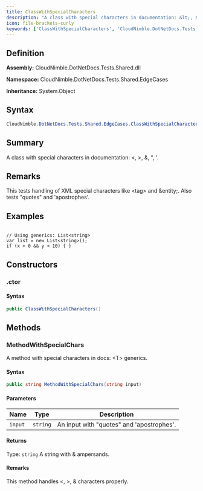 ```yaml
---
title: ClassWithSpecialCharacters
description: "A class with special characters in documentation: &lt;, &gt;, &amp;, ', '."
icon: file-brackets-curly
keywords: ['ClassWithSpecialCharacters', 'CloudNimble.DotNetDocs.Tests.Shared.EdgeCases.ClassWithSpecialCharacters', 'CloudNimble.DotNetDocs.Tests.Shared.EdgeCases', 'class', 'System.Object']
---
```


## Definition

**Assembly:** CloudNimble.DotNetDocs.Tests.Shared.dll

**Namespace:** CloudNimble.DotNetDocs.Tests.Shared.EdgeCases

**Inheritance:** System.Object

## Syntax

```csharp
CloudNimble.DotNetDocs.Tests.Shared.EdgeCases.ClassWithSpecialCharacters
```

## Summary

A class with special characters in documentation: &lt;, &gt;, &amp;, ", '.

## Remarks

This tests handling of XML special characters like &lt;tag&gt; and &amp;entity;.
            Also tests "quotes" and 'apostrophes'.

## Examples

<code>
// Using generics: List&lt;string&gt;
var list = new List&lt;string&gt;();
if (x &gt; 0 &amp;&amp; y &lt; 10) { }
</code>

## Constructors

### .ctor

#### Syntax

```csharp
public ClassWithSpecialCharacters()
```

## Methods

### MethodWithSpecialChars

A method with special characters in docs: &lt;T&gt; generics.

#### Syntax

```csharp
public string MethodWithSpecialChars(string input)
```

#### Parameters

| Name | Type | Description |
|------|------|-------------|
| `input` | `string` | An input with "quotes" and 'apostrophes'. |

#### Returns

Type: `string`
A string with &amp; ampersands.

#### Remarks

This method handles &lt;, &gt;, &amp; characters properly.


